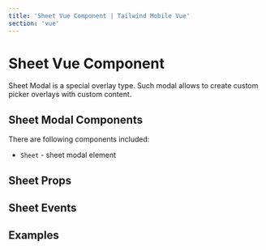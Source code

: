 ```yaml
---
title: 'Sheet Vue Component | Tailwind Mobile Vue'
section: 'vue'
---
```



# Sheet Vue Component

Sheet Modal is a special overlay type. Such modal allows to create custom picker overlays with custom content.

## Sheet Modal Components

There are following components included:

- `Sheet` - sheet modal element

## Sheet Props

<SheetProps />

## Sheet Events

<SheetEvents />

## Examples

<SheetExample />
